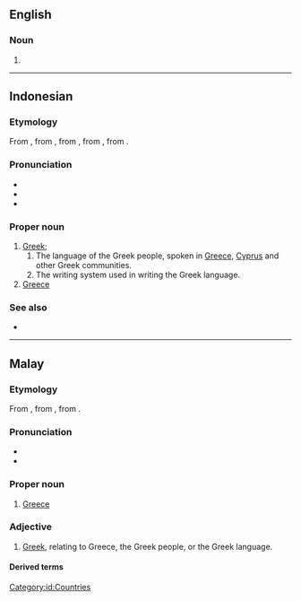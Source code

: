 ==English==

===Noun===
{{en-noun|-}}

# {{alt form|en|Unani}}

----

==Indonesian==
{{wikipedia|lang=id}}

===Etymology===
From {{inh|id|ms|Yunani}}, from {{inh|id|ms-cla|يوناني|tr=Yunani}}, from {{der|id|ar|اليُونَان||Greece}}, from {{der|id|fa|یونان|tr=yunân}}, from {{der|id|grc|Ἰωνία|t=[[Ionia]]}}.

===Pronunciation===
* {{IPA|id|[ju.na.ni]}}
* {{hyphenation|id|yu|na|ni}}
* {{rhymes|id|ani|ni|i}}

===Proper noun===
{{id-proper noun}}

# [[Greek]];
## The language of the Greek people, spoken in [[Greece]], [[Cyprus]] and other Greek communities.
## The writing system used in writing the Greek language.
# [[Greece]]

===See also===
* {{list:countries of Europe/id}}

[[Category:id:Countries]]

----

==Malay==

===Etymology===
From {{uder|ms|ar|اليُونَان||Greece}}, from {{der|ms|fa|یونان|tr=yunân}}, from {{der|ms|grc|Ἰωνία|t=[[Ionia]]}}.

===Pronunciation===
* {{IPA|ms|[junani]}}
* {{rhymes|ms|ani|ni|i}}

===Proper noun===
{{head|ms|proper noun}}

# [[Greece]]

===Adjective===
{{ms-adj}}
# [[Greek]], relating to Greece, the Greek people, or the Greek language.


====Derived terms====
{{der3|ms
|bahasa Yunani
|orang Yunani
}}